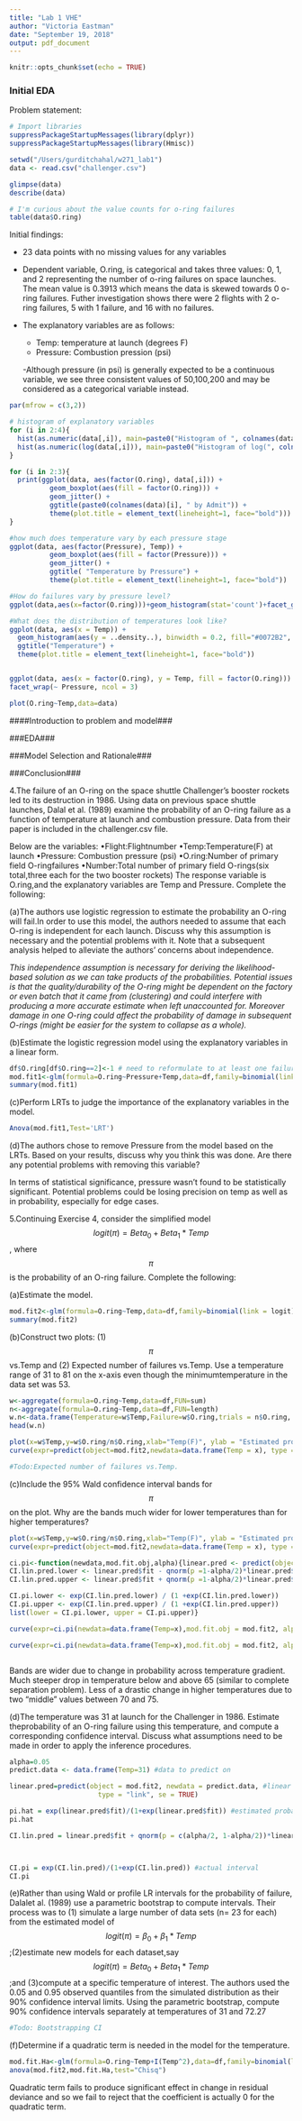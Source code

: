 ```yaml
---
title: "Lab 1 VHE"
author: "Victoria Eastman"
date: "September 19, 2018"
output: pdf_document
---
```


```r
knitr::opts_chunk$set(echo = TRUE)
```

### Initial EDA

Problem statement: 

```r
# Import libraries
suppressPackageStartupMessages(library(dplyr))
suppressPackageStartupMessages(library(Hmisc))

setwd("/Users/gurditchahal/w271_lab1")
data <- read.csv("challenger.csv")
```

```r
glimpse(data)
describe(data)

# I'm curious about the value counts for o-ring failures
table(data$O.ring)
```

Initial findings:

  - 23 data points with no missing values for any variables
  - Dependent variable, O.ring, is categorical and takes three values: 0, 1, and 2 representing the number of o-ring failures on space launches. The mean value is 0.3913 which means the data is skewed towards 0 o-ring failures. Futher investigation shows there were 2 flights with 2 o-ring failures, 5 with 1 failure, and 16 with no failures.
  - The explanatory variables are as follows:
  
    + Temp: temperature at launch (degrees F)
    + Pressure: Combustion pression (psi)
    
    -Although pressure (in psi) is generally expected to be a continuous variable, we see three consistent values of   50,100,200 and may be considered as a categorical variable instead.
    
    
  
  
```r
par(mfrow = c(3,2))

# histogram of explanatory variables
for (i in 2:4){
  hist(as.numeric(data[,i]), main=paste0("Histogram of ", colnames(data)[i]), xlab=NA)
  hist(as.numeric(log(data[,i])), main=paste0("Histogram of log(", colnames(data)[i], ")"), xlab=NA)
}

```



```r
for (i in 2:3){
  print(ggplot(data, aes(factor(O.ring), data[,i])) +
          geom_boxplot(aes(fill = factor(O.ring))) + 
          geom_jitter() +
          ggtitle(paste0(colnames(data)[i], " by Admit")) + 
          theme(plot.title = element_text(lineheight=1, face="bold")))
}
```
```r
#how much does temperature vary by each pressure stage
ggplot(data, aes(factor(Pressure), Temp)) +
          geom_boxplot(aes(fill = factor(Pressure))) + 
          geom_jitter() +
          ggtitle( "Temperature by Pressure") + 
          theme(plot.title = element_text(lineheight=1, face="bold"))
```

```r
#How do failures vary by pressure level?
ggplot(data,aes(x=factor(O.ring)))+geom_histogram(stat='count')+facet_grid(~Pressure)
```

```r
#What does the distribution of temperatures look like?
ggplot(data, aes(x = Temp)) +
  geom_histogram(aes(y = ..density..), binwidth = 0.2, fill="#0072B2", colour="black") +
  ggtitle("Temperature") + 
  theme(plot.title = element_text(lineheight=1, face="bold"))



```

```r
ggplot(data, aes(x = factor(O.ring), y = Temp, fill = factor(O.ring))) + geom_boxplot() +
facet_wrap(~ Pressure, ncol = 3)
```

```r
plot(O.ring~Temp,data=data)
```



####Introduction to problem and model###

###EDA###

###Model Selection and Rationale###

###Conclusion###


4.The failure of an O-ring on the space shuttle Challenger’s booster rockets led to its destruction in 1986. Using data on previous space shuttle launches, Dalal et al. (1989) examine the probability of an O-ring failure as a function of temperature at launch and combustion pressure. Data from their paper is included in the challenger.csv file.

Below are the variables:
•Flight:Flightnumber
•Temp:Temperature(F) at launch
•Pressure: Combustion pressure (psi)
•O.ring:Number of primary field O-ringfailures
•Number:Total number of primary field O-rings(six total,three each for the two booster rockets)
The response variable is O.ring,and the explanatory variables are Temp and Pressure. 
Complete the following:

(a)The authors use logistic regression to estimate the probability an O-ring will fail.In order to use this model, the authors needed to assume that each O-ring is independent for each launch. Discuss why this assumption is necessary and the potential problems with it. Note that a subsequent analysis helped to alleviate the authors’ concerns about independence.

*This independence assumption is necessary for deriving the likelihood-based solution as we can take products of the probabilities. Potential issues is that the quality/durability of the O-ring might be dependent on the factory or even batch that it came from (clustering) and could interfere with producing a more accurate estimate when left unaccounted for. Moreover damage in one O-ring could affect the probability of damage in subsequent O-rings (might be easier for the system to collapse as a whole). *

(b)Estimate the logistic regression model using the explanatory variables in a linear form.

```r
df$O.ring[df$O.ring==2]<-1 # need to reformulate to at least one failure
mod.fit1<-glm(formula=O.ring~Pressure+Temp,data=df,family=binomial(link = logit))
summary(mod.fit1)
```


(c)Perform LRTs to judge the importance of the explanatory variables in the model.
```r
Anova(mod.fit1,Test='LRT')
```


(d)The authors chose to remove Pressure from the model based on the LRTs. Based on your results, discuss why you think this was done. Are there any potential problems with removing this variable?

In terms of statistical significance, pressure wasn't found to be statistically significant. Potential problems could be losing precision on temp as well as in probability, especially for edge cases.

5.Continuing Exercise 4, consider the simplified model $$logit(\pi)=Beta_0+Beta_1*Temp$$, where $$\pi$$ is the probability of an O-ring failure. Complete the following:

(a)Estimate the model.
```r
mod.fit2<-glm(formula=O.ring~Temp,data=df,family=binomial(link = logit))
summary(mod.fit2)
```


(b)Construct two plots: (1)$$\pi$$ vs.Temp and (2) Expected number of failures vs.Temp. Use a temperature range of 31 to 81 on the x-axis even though the minimumtemperature in the data set was 53.
```r
w<-aggregate(formula=O.ring~Temp,data=df,FUN=sum)
n<-aggregate(formula=O.ring~Temp,data=df,FUN=length)
w.n<-data.frame(Temperature=w$Temp,Failure=w$O.ring,trials = n$O.ring, proportion = round(w$O.ring/n$O.ring,4))
head(w.n)
```

```r
plot(x=w$Temp,y=w$O.ring/n$O.ring,xlab="Temp(F)", ylab = "Estimated probability", panel.first =grid(col = "gray", lty = "dotted"))
curve(expr=predict(object=mod.fit2,newdata=data.frame(Temp = x), type = "response"), col = "red", add=TRUE,xlim=c(31,81))
```
```r
#Todo:Expected number of failures vs.Temp.
```


(c)Include the 95% Wald confidence interval bands for $$\pi$$ on the plot. Why are the bands much wider for lower temperatures than for higher temperatures?

```r
plot(x=w$Temp,y=w$O.ring/n$O.ring,xlab="Temp(F)", ylab = "Estimated probability", panel.first =grid(col = "gray", lty = "dotted"))
curve(expr=predict(object=mod.fit2,newdata=data.frame(Temp = x), type = "response"), col = "red", add=TRUE,xlim=c(31,81))

ci.pi<-function(newdata,mod.fit.obj,alpha){linear.pred <- predict(object = mod.fit.obj, newdata =newdata, type = "link", se = TRUE)
CI.lin.pred.lower <- linear.pred$fit - qnorm(p =1-alpha/2)*linear.pred$se
CI.lin.pred.upper <- linear.pred$fit + qnorm(p =1-alpha/2)*linear.pred$se

CI.pi.lower <- exp(CI.lin.pred.lower) / (1 +exp(CI.lin.pred.lower))
CI.pi.upper <- exp(CI.lin.pred.upper) / (1 +exp(CI.lin.pred.upper))
list(lower = CI.pi.lower, upper = CI.pi.upper)}

curve(expr=ci.pi(newdata=data.frame(Temp=x),mod.fit.obj = mod.fit2, alpha = 0.05)$lower, col = "blue", lty="dotdash",add=TRUE,xlim=c(31,81))

curve(expr=ci.pi(newdata=data.frame(Temp=x),mod.fit.obj = mod.fit2, alpha = 0.05)$upper, col = "blue", lty="dotdash",add=TRUE,xlim=c(31,81))



```
Bands are wider due to change in probability across temperature gradient. Much steeper drop in temperature below and above 65 (similar to complete separation problem). Less of a drastic change in higher temperatures due to two "middle" values between 70 and 75.

(d)The temperature was 31 at launch for the Challenger in 1986. Estimate theprobability of an O-ring failure using this temperature, and compute a corresponding confidence interval.  Discuss what assumptions need to be made in order to apply the inference procedures.

```r
alpha=0.05
predict.data <- data.frame(Temp=31) #data to predict on

linear.pred=predict(object = mod.fit2, newdata = predict.data, #linear part of model
                      type = "link", se = TRUE)

pi.hat = exp(linear.pred$fit)/(1+exp(linear.pred$fit)) #estimated probability
pi.hat

CI.lin.pred = linear.pred$fit + qnorm(p = c(alpha/2, 1-alpha/2))*linear.pred$se #confidence interval before exponentiation



CI.pi = exp(CI.lin.pred)/(1+exp(CI.lin.pred)) #actual interval
CI.pi
```


(e)Rather than using Wald or profile LR intervals for the probability of failure, Dalalet al. (1989) use a parametric bootstrap to compute intervals. Their process was to (1) simulate a large number of data sets (n= 23 for each) from the estimated model of $$logit(\pi)=\beta_{0}+\beta_{1}*Temp$$;(2)estimate new models for each dataset,say $$logit(\pi)=Beta_{0}+Beta_{1}*Temp$$;and (3)compute at a specific temperature of interest. The authors used the 0.05 and 0.95 observed quantiles from the simulated distribution as their 90% confidence interval limits. Using the parametric bootstrap, compute 90% confidence intervals separately at temperatures of 31 and 72.27

```r
#Todo: Bootstrapping CI
```


(f)Determine if a quadratic term is needed in the model for the temperature.

```r
mod.fit.Ha<-glm(formula=O.ring~Temp+I(Temp^2),data=df,family=binomial(link = logit))
anova(mod.fit2,mod.fit.Ha,test="Chisq")
```

Quadratic term fails to produce significant effect in change in residual deviance and so we fail to reject that the coefficient is actually 0 for the quadratic term.
